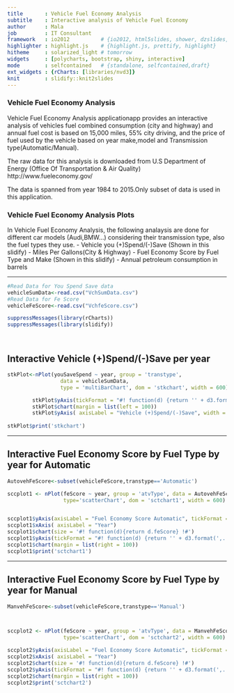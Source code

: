 ```yaml
---
title       : Vehicle Fuel Economy Analysis 
subtitle    : Interactive analysis of Vehicle Fuel Economy
author      : Mala
job         : IT Consultant
framework   : io2012          # {io2012, html5slides, shower, dzslides, ...}
highlighter : highlight.js    # {highlight.js, prettify, highlight}
hitheme     : solarized_light # tomorrow 
widgets     : [polycharts, bootstrap, shiny, interactive]
mode        : selfcontained   # {standalone, selfcontained,draft}
ext_widgets : {rCharts: [libraries/nvd3]}
knit        : slidify::knit2slides
---
```


### Vehicle Fuel Economy Analysis
Vehicle Fuel Economy Analysis applicationapp provides an interactive analysis of vehicles fuel combined consumption (city and highway) and annual fuel cost is based on 15,000 miles, 55% city driving, and the price of fuel used by the vehicle based on year make,model and Transmission type(Automatic/Manual).

The raw data for this analysis is downloaded from U.S Department of Energy (Office Of Transportation & Air Quality) http://www.fueleconomy.gov/

The data is spanned from year 1984 to 2015.Only subset of data is used in this application.

### Vehicle Fuel Economy Analysis Plots 
In Vehicle Fuel Economy Analysis, the following analaysis are done for different car models (Audi,BMW...) considering their transmission type, also the fuel types they use.
- Vehicle you (+)Spend/(-)Save (Shown in this slidify)
- Miles Per Gallons(City & Highway) 
- Fuel Economy Score by Fuel Type and Make (Shown in this slidify)
- Annual petroleum consumption in barrels

---


```r


#Read Data for You Spend Save data
vehicleSumData<-read.csv("VchSumData.csv")
#Read Data for Fe Score 
vehicleFeScore<-read.csv("VchfeScore.csv")

suppressMessages(library(rCharts))
suppressMessages(library(slidify))




```

## Interactive Vehicle (+)Spend/(-)Save per year

```r

stkPlot<-nPlot(youSaveSpend ~ year, group = 'transtype', 
                 data = vehicleSumData, 
                 type = 'multiBarChart', dom = 'stkchart', width = 600) 

        stkPlot$yAxis(tickFormat = "#! function(d) {return '' + d3.format(',.')(d)} !#")
        stkPlot$chart(margin = list(left = 100))
        stkPlot$yAxis( axisLabel = "Vehicle (+)Spend/(-)Save", width = 80)
        
stkPlot$print('stkchart')
```

---

## Interactive Fuel Economy Score by Fuel Type by year for Automatic

```r
AutovehFeScore<-subset(vehicleFeScore,transtype=='Automatic')

sccplot1 <- nPlot(feScore ~ year, group = 'atvType', data = AutovehFeScore, 
                  type='scatterChart', dom = 'sctchart1', width = 600)


sccplot1$yAxis(axisLabel = "Fuel Economy Score Automatic", tickFormat = "#! function(d) {return '' + d} !#")
sccplot1$xAxis( axisLabel = "Year")
sccplot1$chart(size = '#! function(d){return d.feScore} !#')
sccplot1$yAxis(tickFormat = "#! function(d) {return '' + d3.format(',.')(d)} !#")
sccplot1$chart(margin = list(right = 100))
sccplot1$print('sctchart1')
```

---

## Interactive Fuel Economy Score by Fuel Type by year for Manual

```r
ManvehFeScore<-subset(vehicleFeScore,transtype=='Manual')



sccplot2 <- nPlot(feScore ~ year, group = 'atvType', data = ManvehFeScore, 
                  type='scatterChart', dom = 'sctchart2', width = 600)

sccplot2$yAxis(axisLabel = "Fuel Economy Score Automatic", tickFormat = "#! function(d) {return '' + d} !#")
sccplot2$xAxis( axisLabel = "Year")
sccplot2$chart(size = '#! function(d){return d.feScore} !#')
sccplot2$yAxis(tickFormat = "#! function(d) {return '' + d3.format(',.')(d)} !#")
sccplot2$chart(margin = list(right = 100))
sccplot2$print('sctchart2')
```
